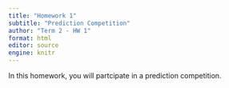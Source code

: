 ```yaml
---
title: "Homework 1"
subtitle: "Prediction Competition"
author: "Term 2 - HW 1"
format: html
editor: source
engine: knitr
---
```


In this homework, you will partcipate in a prediction competition.


